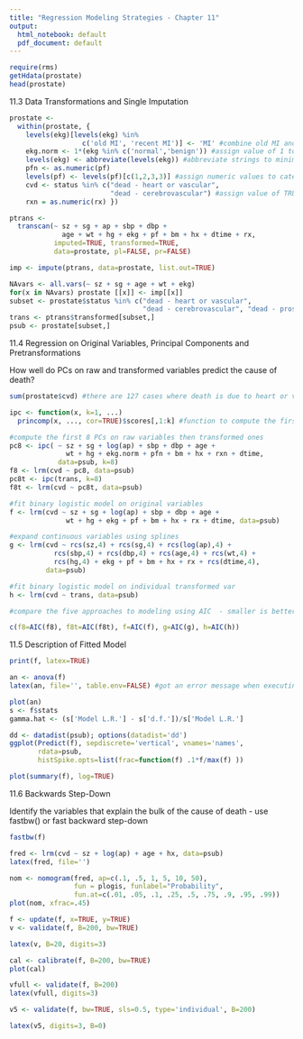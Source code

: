 ---
title: "Regression Modeling Strategies - Chapter 11"
output:
  html_notebook: default
  pdf_document: default
---


```{r}
require(rms)
getHdata(prostate)
head(prostate)
```

11.3 Data Transformations and Single Imputation

```{r}
prostate <- 
  within(prostate, {
    levels(ekg)[levels(ekg) %in%
                  c('old MI', 'recent MI')] <- 'MI' #combine old MI and recent MI in MI
    ekg.norm <- 1*(ekg %in% c('normal','benign')) #assign value of 1 to ekg.norm if ekg is normal or benign
    levels(ekg) <- abbreviate(levels(ekg)) #abbreviate strings to minimum length characters
    pfn <- as.numeric(pf)
    levels(pf) <- levels(pf)[c(1,2,3,3)] #assign numeric values to categories in pf
    cvd <- status %in% c("dead - heart or vascular",
                         "dead - cerebrovascular") #assign value of TRUE if status is dead - heart or vascular or dead - cerebrovascular
    rxn = as.numeric(rx) })

```

```{r}
ptrans <- 
  transcan(~ sz + sg + ap + sbp + dbp +
             age + wt + hg + ekg + pf + bm + hx + dtime + rx,
           imputed=TRUE, transformed=TRUE,
           data=prostate, pl=FALSE, pr=FALSE)

imp <- impute(ptrans, data=prostate, list.out=TRUE)
```

```{r}
NAvars <- all.vars(~ sz + sg + age + wt + ekg)
for(x in NAvars) prostate [[x]] <- imp[[x]]
subset <- prostate$status %in% c("dead - heart or vascular", 
                                 "dead - cerebrovascular", "dead - prostatic ca")
trans <- ptrans$transformed[subset,]
psub <- prostate[subset,]
```

11.4 Regression on Original Variables, Principal Components and Pretransformations

How well do PCs on raw and transformed variables predict the cause of death?

```{r}
sum(prostate$cvd) #there are 127 cases where death is due to heart or vascular or cerebrovascular
```

```{r}
ipc <- function(x, k=1, ...)
  princomp(x, ..., cor=TRUE)$scores[,1:k] #function to compute the first k PCs

#compute the first 8 PCs on raw variables then transformed ones
pc8 <- ipc( ~ sz + sg + log(ap) + sbp + dbp + age +
              wt + hg + ekg.norm + pfn + bm + hx + rxn + dtime, 
            data=psub, k=8)
f8 <- lrm(cvd ~ pc8, data=psub)
pc8t <- ipc(trans, k=8)
f8t <- lrm(cvd ~ pc8t, data=psub)

#fit binary logistic model on original variables
f <- lrm(cvd ~ sz + sg + log(ap) + sbp + dbp + age +
              wt + hg + ekg + pf + bm + hx + rx + dtime, data=psub)

#expand continuous variables using splines
g <- lrm(cvd ~ rcs(sz,4) + rcs(sg,4) + rcs(log(ap),4) +
           rcs(sbp,4) + rcs(dbp,4) + rcs(age,4) + rcs(wt,4) +
           rcs(hg,4) + ekg + pf + bm + hx + rx + rcs(dtime,4),
         data=psub)

#fit binary logistic model on individual transformed var
h <- lrm(cvd ~ trans, data=psub)

#compare the five approaches to modeling using AIC  - smaller is better

c(f8=AIC(f8), f8t=AIC(f8t), f=AIC(f), g=AIC(g), h=AIC(h))
```


11.5 Description of Fitted Model
```{r}
print(f, latex=TRUE)
```

```{r}
an <- anova(f)
latex(an, file='', table.env=FALSE) #got an error message when executing this code
```

```{r}
plot(an)
s <- f$stats
gamma.hat <- (s['Model L.R.'] - s['d.f.'])/s['Model L.R.']
```

```{r}
dd <- datadist(psub); options(datadist='dd')
ggplot(Predict(f), sepdiscrete='vertical', vnames='names',
       rdata=psub,
       histSpike.opts=list(frac=function(f) .1*f/max(f) ))
```

```{r}
plot(summary(f), log=TRUE)
```

11.6 Backwards Step-Down

Identify the variables that explain the bulk of the cause of death - use fastbw() or fast backward step-down 

```{r}
fastbw(f)
```

```{r}
fred <- lrm(cvd ~ sz + log(ap) + age + hx, data=psub)
latex(fred, file='')
```

```{r}
nom <- nomogram(fred, ap=c(.1, .5, 1, 5, 10, 50),
                fun = plogis, funlabel="Probability",
                fun.at=c(.01, .05, .1, .25, .5, .75, .9, .95, .99))
plot(nom, xfrac=.45)
```

```{r}
f <- update(f, x=TRUE, y=TRUE)
v <- validate(f, B=200, bw=TRUE)
```
```{r}
latex(v, B=20, digits=3)
```

```{r}
cal <- calibrate(f, B=200, bw=TRUE)
plot(cal)
```

```{r}
vfull <- validate(f, B=200)
latex(vfull, digits=3)
```

```{r}
v5 <- validate(f, bw=TRUE, sls=0.5, type='individual', B=200)
```

```{r}
latex(v5, digits=3, B=0)
```


